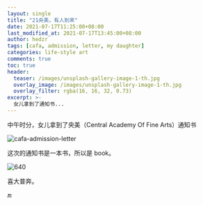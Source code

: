 ```yaml
---
layout: single
title: "21央美，有人到来"
date: 2021-07-17T11:25:00+08:00
last_modified_at: 2021-07-17T13:45:00+08:00
author: hedzr
tags: [cafa, admission, letter, my daughter]
categories: life-style art
comments: true
toc: true
header:
  teaser: /images/unsplash-gallery-image-1-th.jpg
  overlay_image: /images/unsplash-gallery-image-1-th.jpg
  overlay_filter: rgba(16, 16, 32, 0.73)
excerpt: >-
  女儿拿到了通知书...
---
```


中午时分，女儿拿到了央美（Central Academy Of Fine Arts）通知书

![cafa-admission-letter](/images/blog/cafa-admission-letter.png)

这次的通知书是一本书，所以是 book。

![640](/images/blog/cafa-640.png)

喜大普奔。

:end:
